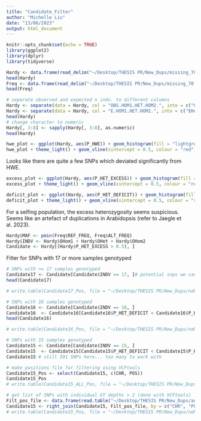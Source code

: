 ```yaml
---
title: "Candidate_Filter"
author: "Michelle Liu"
date: "13/06/2023"
output: html_document
---
```


```r
knitr::opts_chunk$set(echo = TRUE)
library(ggplot2)
library(dplyr)
library(tidyverse)
```


```r
Hardy <- data.frame(read_delim("~/Desktop/THESIS PR/New_Dups/missing_70.hwe", delim = "\t"))
head(Hardy)
Freq <- data.frame(read_delim("~/Desktop/THESIS PR/New_Dups/missing_70.frq", delim = "\t"))
head(Freq)
```

```r
# separate observed and expected n indv. to different columns
Hardy <- separate(data = Hardy, col = "OBS.HOM1.HET.HOM2.", into = c("OHom1", "OHet", "OHom2"), sep = "\\/")
Hardy <- separate(data = Hardy, col = "E.HOM1.HET.HOM2.", into = c("EHom1", "EHet", "EHom2"), sep = "\\/")
head(Hardy)
# change character to numeric
Hardy[, 3:8] <- sapply(Hardy[, 3:8], as.numeric)
head(Hardy)
```

```r
hwe_plot <- ggplot(Hardy, aes(P_HWE)) + geom_histogram(fill = "lightgreen", colour = "black", alpha = 0.3) + labs(title = "HWE deviation")
hwe_plot + theme_light() + geom_vline(xintercept = 0.5, colour = "red")
```

Looks like there are quite a few SNPs which deviated significantly from HWE.

```r
excess_plot <- ggplot(Hardy, aes(P_HET_EXCESS)) + geom_histogram(fill = "lightpink", colour = "black", alpha = 0.3) + labs(title = "Heteozygosity excess")
excess_plot + theme_light() + geom_vline(xintercept = 0.5, colour = "red")
```

```r
deficit_plot <- ggplot(Hardy, aes(P_HET_DEFICIT)) + geom_histogram(fill = "dodgerblue1", colour = "black", alpha = 0.3) + labs(title = "Heteozygosity deficit")
deficit_plot + theme_light() + geom_vline(xintercept = 0.5, colour = "red")
```
For a selfing population, the excess heterozygosity seems suspicious. Seems like an artefact of duplications in Arabidopsis (refer to Jaegle et al. 2023).

```r
Hardy$MAF <- pmin(Freq$REF_FREQ, Freq$ALT_FREQ)
Hardy$INDV <- Hardy$OHom1 + Hardy$OHet + Hardy$OHom2
Candidate <- Hardy[(Hardy$P_HET_EXCESS > 0.5), ]
```

Filter for SNPs with 17 or more samples genotyped
```r
# SNPs with >= 17 samples genotyped
Candidate17 <- Candidate[Candidate$INDV >= 17, ]# potential snps we can re-explore.
head(Candidate17)

# write.table(Candidate17_Pos, file = "~/Desktop/THESIS PR/New_Dups/noMaxMAF/Candidate17.pos", sep = "\t", row.names = FALSE, col.names = FALSE, quote = FALSE)
```

```r
# SNPs with 16 samples genotyped
Candidate16 <- Candidate[Candidate$INDV == 16, ]
Candidate16  <- Candidate16[Candidate16$P_HET_DEFICIT < Candidate16$P_HET_EXCESS, ]
head(Candidate16)

# write.table(Candidate16_Pos, file = "~/Desktop/THESIS PR/New_Dups/noMaxMAF/Candidate16.pos", sep = "\t", row.names = FALSE, col.names = FALSE, quote = FALSE)
```


```r
# SNPs with 15 samples genotyped
Candidate15 <- Candidate[Candidate$INDV == 15, ]
Candidate15  <- Candidate15[Candidate15$P_HET_DEFICIT < Candidate15$P_HET_EXCESS, ]
Candidate15 # still 591 SNPs here... too many to work with

# make positions file for filtering using VCFtools
Candidate15_Pos <- select(Candidate15, c(CHR, POS))
Candidate15_Pos
# write.table(Candidate15_ALL_Pos, file = "~/Desktop/THESIS PR/New_Dups/noMaxMAF/Candidate15_ALL.pos", sep = "\t", row.names = FALSE, col.names = FALSE, quote = FALSE)

# get list of SNPs with individual GT depths > 2 (done with VCFtools)
Filt_pos_file <- data.frame(read.table("~/Desktop/THESIS PR/New_Dups/addcov15/minDP2.pos", sep = "\t", header = TRUE))
Candidate15 <- right_join(Candidate15, Filt_pos_file, by = c("CHR", "POS"), all.y = T) #filter list of SNPs
# write.table(Candidate15_Pos, file = "~/Desktop/THESIS PR/New_Dups/noMaxMAF/Candidate15_filt.pos", sep = "\t", row.names = FALSE, col.names = FALSE, quote = FALSE)

```
